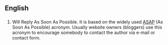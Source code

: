 ==English==

==={{acronym-old|en}}===
{{head|en}}

# Will Reply As Soon As Possible. It is based on the widely used [[ASAP]] (As Soon As Possible) acronym. Usually website owners (bloggers) use  this acronym to encourage somebody to contact the author via e-mail or contact form.